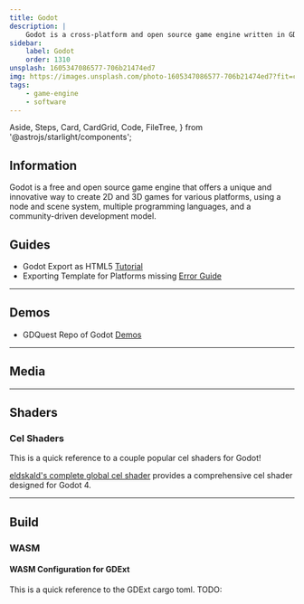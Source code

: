 ```yaml
---
title: Godot
description: |
    Godot is a cross-platform and open source game engine written in GDScript, C# and C++.
sidebar:
    label: Godot
    order: 1310
unsplash: 1605347086577-706b21474ed7
img: https://images.unsplash.com/photo-1605347086577-706b21474ed7?fit=crop&w=1400&h=700&q=75
tags:
    - game-engine
    - software
---
```


  Aside,
  Steps,
  Card,
  CardGrid,
  Code,
  FileTree,
} from '@astrojs/starlight/components';


## Information

Godot is a free and open source game engine that offers a unique and innovative way to create 2D and 3D games for various platforms, using a node and scene system, multiple programming languages, and a community-driven development model.

<Adsense />

## Guides

-   Godot Export as HTML5 [Tutorial](https://docs.godotengine.org/en/stable/tutorials/export/exporting_for_web.html)
-   Exporting Template for Platforms missing [Error Guide](https://godotengine.org/qa/65015/export-templates-for-this-platform-are-missing)

---

## Demos

-   GDQuest Repo of Godot [Demos](https://github.com/GDQuest/godot-demos)

---

## Media

---

## Shaders

### Cel Shaders

This is a quick reference to a couple popular cel shaders for Godot!

[eldskald's complete global cel shader](https://github.com/eldskald/godot4-cel-shader/tree/main?tab=readme-ov-file) provides a comprehensive cel shader designed for Godot 4.


---


## Build

### WASM

#### WASM Configuration for GDExt

This is a quick reference to the GDExt cargo toml. TODO: